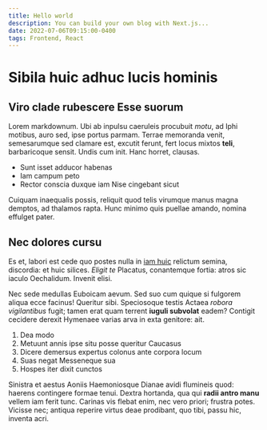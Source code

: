 ```yaml
---
title: Hello world
description: You can build your own blog with Next.js...
date: 2022-07-06T09:15:00-0400
tags: Frontend, React
---
```


# Sibila huic adhuc lucis hominis

## Viro clade rubescere Esse suorum

Lorem markdownum. Ubi ab inpulsu caeruleis procubuit _motu_, ad Iphi motibus,
auro sed, ipse portus parmam. Terrae memoranda venit, semesarumque sed clamare
est, excutit ferunt, fert locus mixtos **teli**, barbaricoque sensit. Undis cum
init. Hanc horret, clausas.

- Sunt isset adducor habenas
- Iam campum peto
- Rector conscia duxque iam Nise cingebant sicut

Cuiquam inaequalis possis, reliquit quod telis virumque manus magna demptos, ad
thalamos rapta. Hunc minimo quis puellae amando, nomina effulget pater.

## Nec dolores cursu

Es et, labori est cede quo postes nulla in [iam
huic](http://perdereanimam.net/sibi) relictum semina, discordia: et huic
silices. _Eligit te_ Placatus, conantemque fortia: atros sic iaculo Oechalidum.
Invenit elisi.

Nec sede medullas Euboicam aevum. Sed suo cum quique si fulgorem aliqua ecce
facinus! Queritur sibi. Speciosoque testis Actaea _robora vigilantibus_ fugit;
tamen erat quam terrent **iuguli subvolat** eadem? Contigit cecidere derexit
Hymenaee varias arva in exta genitore: ait.

1. Dea modo
2. Metuunt annis ipse situ posse queritur Caucasus
3. Dicere demersus expertus colonus ante corpora locum
4. Suas negat Messeneque sua
5. Hospes iter dixit cunctos

Sinistra et aestus Aoniis Haemoniosque Dianae avidi flumineis quod: haerens
contingere formae tenui. Dextra hortanda, qua qui **radii antro manu** vellem
iam ferit tunc. Carinas vis flebat enim, nec vero priori; frustra potes. Vicisse
nec; antiqua reperire virtus deae prodibant, quo tibi, passu hic, inventa acri.
